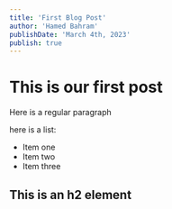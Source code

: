 ```yaml
---
title: 'First Blog Post'
author: 'Hamed Bahram'
publishDate: 'March 4th, 2023'
publish: true
---
```


# This is our first post

Here is a regular paragraph

here is a list:

- Item one
- Item two
- Item three

## This is an h2 element